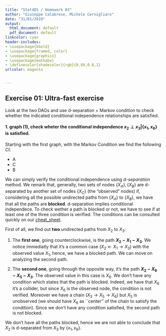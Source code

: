 ```yaml
---
title: "Stat4DS / Homework 03"
author: "Giuseppe Calabrese, Michele Cernigliaro"
date: "31/01/2019"
output:
  html_document: default
  pdf_document: default
linkcolor: cyan
header-includes:
- \usepackage{bbold}
- \usepackage{framed, color}
- \usepackage{graphicx}
- \usepackage{mathabx}
- \definecolor{shadecolor}{rgb}{0.89,0.8,1}
urlcolor: magenta


---
```




## Exercise 01: Ultra-fast exercise

Look at the two DAGs and use d-separation + Markov condition to check whether the indicated conditional independence relationships are satisfied.

#### 1. graph (1), check wheter the conditional independence $x_2 \perp x_3 | \{x_1,x_6\}$ is satisfied.

Starting with the first graph, with the Markov Condition we find the following _CI_:

* A
* C
* B

We can simply verify the conditional independence using *d-separation* method. We remark that, generally, two sets of nodes $\{X_A\}, \{X_B\}$ are d-separated by another set of nodes $\{X_C\}$ (the "observed" nodes) if, considering all the possible undirected paths from $\{X_A\}$ to $\{X_B\}$, we have that all the paths are **blocked**. d-separation implies conditional independece. To check wether a path is blocked or not, we have to see if at least one of the three condition is verified. The conditions can be consulted quickly on our [cheat_sheet](https://elearning.uniroma1.it/pluginfile.php/588226/mod_assign/intro/cheat_sheet_complete_v2.pdf).

First of all, we find out **two** undirected paths from $X_2$ to $X_3$:

1. The **first one**, going counterclockwise, is the path **$X_2 - X_1 - X_3$**. We notice immediatly that it's a common case ($X_2 \leftarrow X_1 \rightarrow X_3$) with the observed value $X_1$, hence, we have a blocked path. We can move on analyzing the second path.


2. The **second one**, going through the opposite way, it's the path **$X_2 - X_6 - X_5 - X_3$**. The observed value in this case is $X_6$. We don't have any condition which states that the path is blocked. Indeed, we have that $X_6$ it's a collider, but since $X_6$ is the observed node, the condition is not verified.  Moreover we have a chain ($X_3 \rightarrow X_5 \rightarrow X_6$) but $X_5$ is unobserved (we should have $X_6$ as ``center'' of the chain to satisfy the condition). Since we don't have any condition satisfied, the second path is not blocked.

We don't have all the paths blocked, hence we are not able to conclude that $X_2$ is d-separated from $X_3$ by $\{x_1,x_6\}$.


